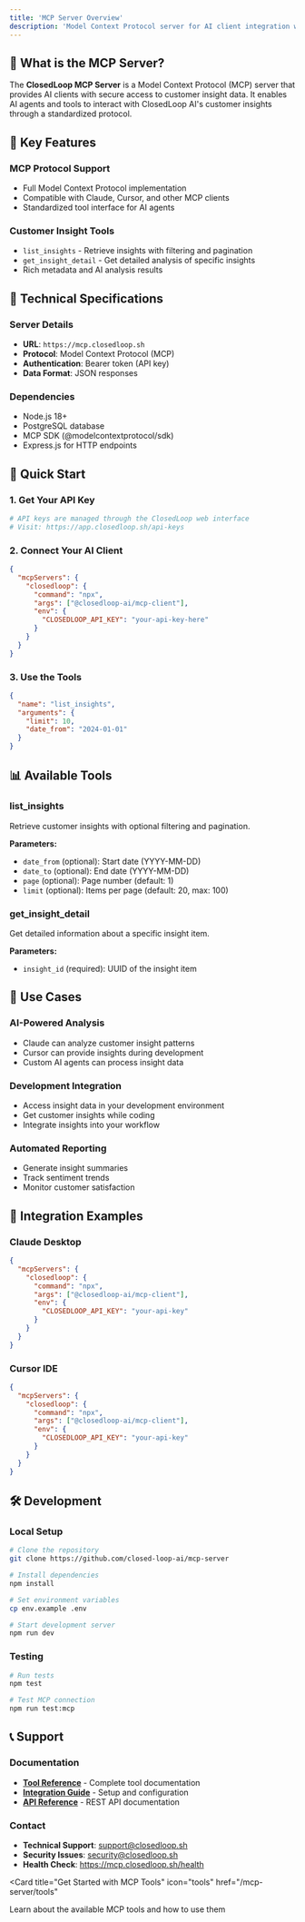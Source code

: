 ```yaml
---
title: 'MCP Server Overview'
description: 'Model Context Protocol server for AI client integration with ClosedLoop AI'
---
```


## 🤖 What is the MCP Server?

The **ClosedLoop MCP Server** is a Model Context Protocol (MCP) server that provides AI clients with secure access to customer insight data. It enables AI agents and tools to interact with ClosedLoop AI's customer insights through a standardized protocol.

## 🎯 Key Features

### **MCP Protocol Support**
- Full Model Context Protocol implementation
- Compatible with Claude, Cursor, and other MCP clients
- Standardized tool interface for AI agents

### **Customer Insight Tools**
- `list_insights` - Retrieve insights with filtering and pagination
- `get_insight_detail` - Get detailed analysis of specific insights
- Rich metadata and AI analysis results

## 🔧 Technical Specifications

### **Server Details**
- **URL**: `https://mcp.closedloop.sh`
- **Protocol**: Model Context Protocol (MCP)
- **Authentication**: Bearer token (API key)
- **Data Format**: JSON responses

### **Dependencies**
- Node.js 18+
- PostgreSQL database
- MCP SDK (@modelcontextprotocol/sdk)
- Express.js for HTTP endpoints

## 🚀 Quick Start

### 1. Get Your API Key
```bash
# API keys are managed through the ClosedLoop web interface
# Visit: https://app.closedloop.sh/api-keys
```

### 2. Connect Your AI Client
```json
{
  "mcpServers": {
    "closedloop": {
      "command": "npx",
      "args": ["@closedloop-ai/mcp-client"],
      "env": {
        "CLOSEDLOOP_API_KEY": "your-api-key-here"
      }
    }
  }
}
```

### 3. Use the Tools
```json
{
  "name": "list_insights",
  "arguments": {
    "limit": 10,
    "date_from": "2024-01-01"
  }
}
```

## 📊 Available Tools

### **list_insights**
Retrieve customer insights with optional filtering and pagination.

**Parameters:**
- `date_from` (optional): Start date (YYYY-MM-DD)
- `date_to` (optional): End date (YYYY-MM-DD)
- `page` (optional): Page number (default: 1)
- `limit` (optional): Items per page (default: 20, max: 100)

### **get_insight_detail**
Get detailed information about a specific insight item.

**Parameters:**
- `insight_id` (required): UUID of the insight item

## 🎯 Use Cases

### **AI-Powered Analysis**
- Claude can analyze customer insight patterns
- Cursor can provide insights during development
- Custom AI agents can process insight data

### **Development Integration**
- Access insight data in your development environment
- Get customer insights while coding
- Integrate insights into your workflow

### **Automated Reporting**
- Generate insight summaries
- Track sentiment trends
- Monitor customer satisfaction

## 🔗 Integration Examples

### **Claude Desktop**
```json
{
  "mcpServers": {
    "closedloop": {
      "command": "npx",
      "args": ["@closedloop-ai/mcp-client"],
      "env": {
        "CLOSEDLOOP_API_KEY": "your-api-key"
      }
    }
  }
}
```

### **Cursor IDE**
```json
{
  "mcpServers": {
    "closedloop": {
      "command": "npx", 
      "args": ["@closedloop-ai/mcp-client"],
      "env": {
        "CLOSEDLOOP_API_KEY": "your-api-key"
      }
    }
  }
}
```


## 🛠️ Development

### **Local Setup**
```bash
# Clone the repository
git clone https://github.com/closed-loop-ai/mcp-server

# Install dependencies
npm install

# Set environment variables
cp env.example .env

# Start development server
npm run dev
```

### **Testing**
```bash
# Run tests
npm test

# Test MCP connection
npm run test:mcp
```

## 📞 Support

### **Documentation**
- **[Tool Reference](/mcp-server/tools)** - Complete tool documentation
- **[Integration Guide](/mcp-server/integration)** - Setup and configuration
- **[API Reference](/api-reference)** - REST API documentation

### **Contact**
- **Technical Support**: support@closedloop.sh
- **Security Issues**: security@closedloop.sh
- **Health Check**: https://mcp.closedloop.sh/health

<Card
  title="Get Started with MCP Tools"
  icon="tools"
  href="/mcp-server/tools"
>
  Learn about the available MCP tools and how to use them
</Card>
